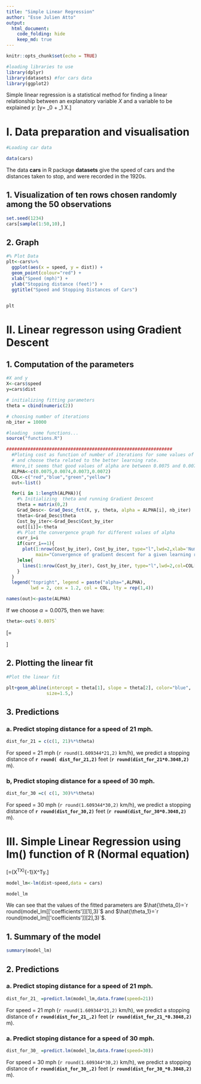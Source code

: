 ```yaml
---
title: "Simple Linear Regression"
author: "Esse Julien Atto"
output: 
  html_document:
    code_folding: hide
    keep_md: true
---
```


```r
knitr::opts_chunk$set(echo = TRUE)
```

```r
#loading libraries to use
library(dplyr)
library(datasets) #for cars data
library(ggplot2)
```

Simple linear regression is a statistical method for finding a linear relationship between an explanatory variable $X$ and a variable to be explained $y$:
\[y= \theta_0 + \theta_1 X.\]

# I. Data preparation and visualisation
```r
#Loading car data

data(cars)

```

The data **cars** in R package **datasets** give the speed of cars and the distances taken to stop, and  were recorded in the 1920s.

## 1. Visualization of ten rows chosen randomly among the 50 observations
```r
set.seed(1234)
cars[sample(1:50,10),]
```


## 2. Graph
```r
#% Plot Data
plt<-cars%>%
  ggplot(aes(x = speed, y = dist)) +
  geom_point(colour="red") +
  xlab("Speed (mph)") +
  ylab("Stopping distance (feet)") +
  ggtitle("Speed and Stopping Distances of Cars")


plt

```

# II. Linear regresson using Gradient Descent
## 1. Computation of the parameters
```r
#X and y
X<-cars$speed
y=cars$dist

# initializing fitting parameters
theta = cbind(numeric(2)) 

# choosing number of iterations
nb_iter = 10000

#loading  some functions... 
source("functions.R")

##############################################################
  #Ploting cost as function of number of iterations for some values of the learning rate.
  # and choose theta related to the better learning rate. 
  #Here,it seems that good values of alpha are between 0.0075 and 0.007.
  ALPHA<-c(0.0075,0.0074,0.0073,0.0072)
  COL<-c("red","blue","green","yellow")
  out<-list()

  for(i in 1:length(ALPHA)){
    #% Initializing  theta and running Gradient Descent 
    theta = matrix(0,2)
    Grad_Desc<- Grad_Desc_fct(X, y, theta, alpha = ALPHA[i], nb_iter)
    theta<-Grad_Desc$theta
    Cost_by_iter<-Grad_Desc$Cost_by_iter
    out[[i]]<-theta
    #% Plot the convergence graph for different values of alpha
    curr_i=i
    if(curr_i==1){
      plot(1:nrow(Cost_by_iter), Cost_by_iter, type="l",lwd=2,xlab='Number of iterations',ylab='Cost',col=COL[1],
           main="Convergence of gradient descent for a given learning rate",xlim = c(0,400))
    }else{
      lines(1:nrow(Cost_by_iter), Cost_by_iter, type="l",lwd=2,col=COL[i])
    }
  }
  legend("topright", legend = paste("alpha=",ALPHA), 
         lwd = 2, cex = 1.2, col = COL, lty = rep(1,4))
```


```r
names(out)<-paste(ALPHA)

```

If we choose $\alpha=0.0075$, then we have:
```r
theta<-out$`0.0075`
```

\[\theta=\begin{pmatrix} `r theta[1]`\\`r theta[2]` \end{pmatrix}\]

## 2. Plotting the linear fit
```r
#Plot the linear fit

plt+geom_abline(intercept = theta[1], slope = theta[2], color="blue", 
               size=1.5,)
```

## 3. Predictions
### a. Predict stoping distance for a speed of 21 mph.
```r
dist_for_21 = c(c(1, 21)%*%theta)
```

For speed = 21 mph (`r round(1.609344*21,2)` km/h), we predict a stopping distance of  **`r round( dist_for_21,2)`** feet (**`r round(dist_for_21*0.3048,2)`** m).

### b, Predict stoping distance for a  speed of 30 mph.
```r
dist_for_30 =c( c(1, 30)%*%theta)

```

For speed = 30 mph (`r round(1.609344*30,2)` km/h), we predict a stopping distance of  **`r round(dist_for_30,2)`** feet (**`r round(dist_for_30*0.3048,2)`** m).

# III. Simple Linear Regression using lm() function of R (Normal equation)

\[\theta=(X^TX)^{-1}X^Ty.\]

```r
model_lm<-lm(dist~speed,data = cars)

model_lm
```

We can see that the values of the fitted parameters are $\hat{\theta_0}=`r round(model_lm[['coefficients']][1],3)`$ and $\hat{\theta_1}=`r round(model_lm[['coefficients']][2],3)`$.

## 1. Summary of the model
```r
summary(model_lm)
```


## 2. Predictions
### a. Predict stoping distance for a speed of 21 mph.
```r
dist_for_21_ =predict.lm(model_lm,data.frame(speed=21))
```

For speed = 21 mph (`r round(1.609344*21,2)` km/h), we predict a stopping distance of  **`r round(dist_for_21_,2)`** feet (**`r round(dist_for_21_*0.3048,2)`** m).

### a. Predict stoping distance for a speed of 30 mph.
```r
dist_for_30_ =predict.lm(model_lm,data.frame(speed=30))

```

For speed = 30 mph (`r round(1.609344*30,2)` km/h), we predict a stopping distance of  **`r round(dist_for_30_,2)`** feet (**`r round(dist_for_30_*0.3048,2)`** m).
